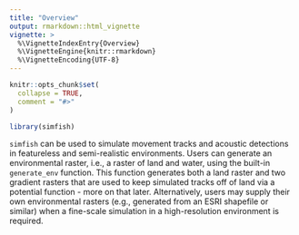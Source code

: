 ```yaml
---
title: "Overview"
output: rmarkdown::html_vignette
vignette: >
  %\VignetteIndexEntry{Overview}
  %\VignetteEngine{knitr::rmarkdown}
  %\VignetteEncoding{UTF-8}
---
```


```r
knitr::opts_chunk$set(
  collapse = TRUE,
  comment = "#>"
)
```

```r
library(simfish)
```

`simfish` can be used to simulate movement tracks and acoustic detections in featureless and semi-realistic environments. Users can generate an environmental raster, i.e., a raster of land and water, using the built-in `generate_env` function. This function generates both a land raster and two gradient rasters that are used to keep simulated tracks off of land via a potential function - more on that later. Alternatively, users may supply their own environmental rasters  (e.g., generated from an ESRI shapefile or similar) when a fine-scale simulation in a high-resolution environment is required. 

